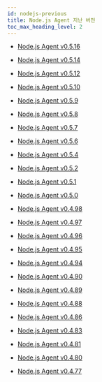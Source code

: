 ```yaml
---
id: nodejs-previous
title: Node.js Agent 지난 버전
toc_max_heading_level: 2
---
```


* [Node.js Agent v0.5.16](nodejs-0_5_16)

* [Node.js Agent v0.5.14](nodejs-0_5_14)

* [Node.js Agent v0.5.12](nodejs-0_5_12)

* [Node.js Agent v0.5.10](nodejs-0_5_10)

* [Node.js Agent v0.5.9](nodejs-0_5_9)

* [Node.js Agent v0.5.8](nodejs-0_5_8)

* [Node.js Agent v0.5.7](nodejs-0_5_7)

* [Node.js Agent v0.5.6](nodejs-0_5_6)

* [Node.js Agent v0.5.4](nodejs-0_5_4)

* [Node.js Agent v0.5.2](nodejs-0_5_2)

* [Node.js Agent v0.5.1](nodejs-0_5_1)

* [Node.js Agent v0.5.0](nodejs-0_5_0)

* [Node.js Agent v0.4.98](nodejs-0_4_98)

* [Node.js Agent v0.4.97](nodejs-0_4_97)

* [Node.js Agent v0.4.96](nodejs-0_4_96)

* [Node.js Agent v0.4.95](nodejs-0_4_95)

* [Node.js Agent v0.4.94](nodejs-0_4_94)

* [Node.js Agent v0.4.90](nodejs-0_4_90)

* [Node.js Agent v0.4.89](nodejs-0_4_89)

* [Node.js Agent v0.4.88](nodejs-0_4_88)

* [Node.js Agent v0.4.86](nodejs-0_4_86)

* [Node.js Agent v0.4.83](nodejs-0_4_83)

* [Node.js Agent v0.4.81](nodejs-0_4_81)

* [Node.js Agent v0.4.80](nodejs-0_4_80)

* [Node.js Agent v0.4.77](nodejs-0_4_77)